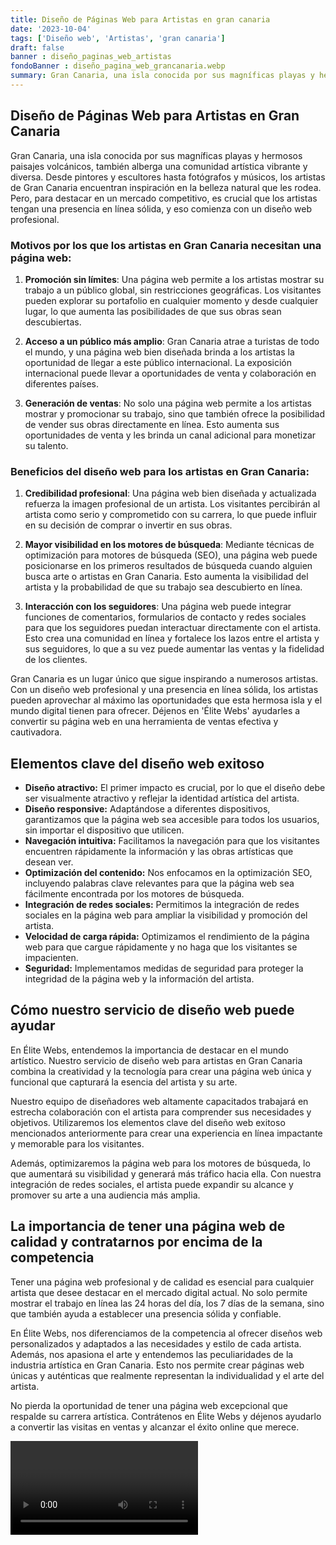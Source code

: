 ```yaml
---
title: Diseño de Páginas Web para Artistas en gran canaria
date: '2023-10-04'
tags: ['Diseño web', 'Artistas', 'gran canaria']
draft: false
banner : diseño_paginas_web_artistas
fondoBanner : diseño_pagina_web_grancanaria.webp
summary: Gran Canaria, una isla conocida por sus magníficas playas y hermosos paisajes volcánicos, también alberga una comunidad artística vibrante y diversa. Desde pintores y escultores hasta fotógrafos y músicos, los artistas de Gran Canaria encuentran inspiración en la belleza natural que les rodea. Pero, para destacar en un mercado competitivo, es crucial que los artistas tengan una presencia en línea sólida, y eso comienza con un diseño web profesional.
---
```


## Diseño de Páginas Web para Artistas en Gran Canaria

Gran Canaria, una isla conocida por sus magníficas playas y hermosos paisajes volcánicos, también alberga una comunidad artística vibrante y diversa. Desde pintores y escultores hasta fotógrafos y músicos, los artistas de Gran Canaria encuentran inspiración en la belleza natural que les rodea. Pero, para destacar en un mercado competitivo, es crucial que los artistas tengan una presencia en línea sólida, y eso comienza con un diseño web profesional.

### Motivos por los que los artistas en Gran Canaria necesitan una página web:

1. **Promoción sin límites**: Una página web permite a los artistas mostrar su trabajo a un público global, sin restricciones geográficas. Los visitantes pueden explorar su portafolio en cualquier momento y desde cualquier lugar, lo que aumenta las posibilidades de que sus obras sean descubiertas.

2. **Acceso a un público más amplio**: Gran Canaria atrae a turistas de todo el mundo, y una página web bien diseñada brinda a los artistas la oportunidad de llegar a este público internacional. La exposición internacional puede llevar a oportunidades de venta y colaboración en diferentes países.

3. **Generación de ventas**: No solo una página web permite a los artistas mostrar y promocionar su trabajo, sino que también ofrece la posibilidad de vender sus obras directamente en línea. Esto aumenta sus oportunidades de venta y les brinda un canal adicional para monetizar su talento.

### Beneficios del diseño web para los artistas en Gran Canaria:

1. **Credibilidad profesional**: Una página web bien diseñada y actualizada refuerza la imagen profesional de un artista. Los visitantes percibirán al artista como serio y comprometido con su carrera, lo que puede influir en su decisión de comprar o invertir en sus obras.

2. **Mayor visibilidad en los motores de búsqueda**: Mediante técnicas de optimización para motores de búsqueda (SEO), una página web puede posicionarse en los primeros resultados de búsqueda cuando alguien busca arte o artistas en Gran Canaria. Esto aumenta la visibilidad del artista y la probabilidad de que su trabajo sea descubierto en línea.

3. **Interacción con los seguidores**: Una página web puede integrar funciones de comentarios, formularios de contacto y redes sociales para que los seguidores puedan interactuar directamente con el artista. Esto crea una comunidad en línea y fortalece los lazos entre el artista y sus seguidores, lo que a su vez puede aumentar las ventas y la fidelidad de los clientes.

Gran Canaria es un lugar único que sigue inspirando a numerosos artistas. Con un diseño web profesional y una presencia en línea sólida, los artistas pueden aprovechar al máximo las oportunidades que esta hermosa isla y el mundo digital tienen para ofrecer. Déjenos en 'Élite Webs' ayudarles a convertir su página web en una herramienta de ventas efectiva y cautivadora.

<GifSeo />

<Cta />

## Elementos clave del diseño web exitoso

- **Diseño atractivo:** El primer impacto es crucial, por lo que el diseño debe ser visualmente atractivo y reflejar la identidad artística del artista.
- **Diseño responsive:** Adaptándose a diferentes dispositivos, garantizamos que la página web sea accesible para todos los usuarios, sin importar el dispositivo que utilicen.
- **Navegación intuitiva:** Facilitamos la navegación para que los visitantes encuentren rápidamente la información y las obras artísticas que desean ver.
- **Optimización del contenido:** Nos enfocamos en la optimización SEO, incluyendo palabras clave relevantes para que la página web sea fácilmente encontrada por los motores de búsqueda.
- **Integración de redes sociales:** Permitimos la integración de redes sociales en la página web para ampliar la visibilidad y promoción del artista.
- **Velocidad de carga rápida:** Optimizamos el rendimiento de la página web para que cargue rápidamente y no haga que los visitantes se impacienten.
- **Seguridad:** Implementamos medidas de seguridad para proteger la integridad de la página web y la información del artista.

## Cómo nuestro servicio de diseño web puede ayudar

En Élite Webs, entendemos la importancia de destacar en el mundo artístico. Nuestro servicio de diseño web para artistas en Gran Canaria combina la creatividad y la tecnología para crear una página web única y funcional que capturará la esencia del artista y su arte.

Nuestro equipo de diseñadores web altamente capacitados trabajará en estrecha colaboración con el artista para comprender sus necesidades y objetivos. Utilizaremos los elementos clave del diseño web exitoso mencionados anteriormente para crear una experiencia en línea impactante y memorable para los visitantes.

Además, optimizaremos la página web para los motores de búsqueda, lo que aumentará su visibilidad y generará más tráfico hacia ella. Con nuestra integración de redes sociales, el artista puede expandir su alcance y promover su arte a una audiencia más amplia.

## La importancia de tener una página web de calidad y contratarnos por encima de la competencia

Tener una página web profesional y de calidad es esencial para cualquier artista que desee destacar en el mercado digital actual. No solo permite mostrar el trabajo en línea las 24 horas del día, los 7 días de la semana, sino que también ayuda a establecer una presencia sólida y confiable.

En Élite Webs, nos diferenciamos de la competencia al ofrecer diseños web personalizados y adaptados a las necesidades y estilo de cada artista. Además, nos apasiona el arte y entendemos las peculiaridades de la industria artística en Gran Canaria. Esto nos permite crear páginas web únicas y auténticas que realmente representan la individualidad y el arte del artista.

No pierda la oportunidad de tener una página web excepcional que respalde su carrera artística. Contrátenos en Élite Webs y déjenos ayudarlo a convertir las visitas en ventas y alcanzar el éxito online que merece.

<Video />

<CtaBot job='Artistas' city='gran canaria'/>

<Gmaps query='gran canaria+españa+maps' />